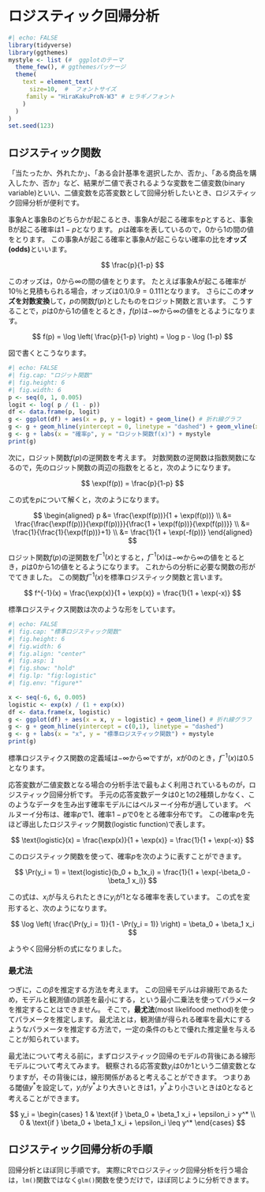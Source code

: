 # ロジスティック回帰分析

```r
#| echo: FALSE
library(tidyverse)
library(ggthemes)
mystyle <- list (#  ggplotのテーマ
  theme_few(), # ggthemesパッケージ
  theme(
    text = element_text(
      size=10,  #  フォントサイズ
     family = "HiraKakuProN-W3" # ヒラギノフォント
    )
  )
)
set.seed(123)
```

## ロジスティック関数

「当たったか、外れたか」、「ある会計基準を選択したか、否か」、「ある商品を購入したか、否か」など、結果が二値で表されるような変数を二値変数(binary variable)といい、二値変数を応答変数として回帰分析したいとき、ロジスティック回帰分析が便利です。

事象Aと事象Bのどちらかが起こるとき、事象Aが起こる確率を$p$とすると、事象Bが起こる確率は$1-p$となります。
$p$は確率を表しているので，$0$から$1$の間の値をとります。
この事象Aが起こる確率と事象Aが起こらない確率の比を**オッズ(odds)**といいます。

$$
\frac{p}{1-p}
$$

このオッズは，$0$から$\infty$の間の値をとります。
たとえば事象Aが起こる確率が10％と見積もられる場合，オッズは$0.1/0.9 = 0.111$となります。
さらにこの**オッズを対数変換**して，$p$の関数$f(p)$としたものをロジット関数と言います。
こうすることで，$p$は$0$から$1$の値をとるとき，$f(p)$は$-\infty$から$\infty$の値をとるようになります。

$$
f(p) = \log \left( \frac{p}{1-p} \right) = \log p - \log (1-p)
$$

図で書くとこうなります。

```r
#| echo: FALSE
#| fig.cap: "ロジット関数"
#| fig.height: 6
#| fig.width: 6
p <- seq(0, 1, 0.005)
logit <- log( p / (1 - p))
df <- data.frame(p, logit)
g <- ggplot(df) + aes(x = p, y = logit) + geom_line() # 折れ線グラフ
g <- g + geom_hline(yintercept = 0, linetype = "dashed") + geom_vline(xintercept = 0.5, linetype = "dashed")
g <- g + labs(x = "確率p", y = "ロジット関数f(x)") + mystyle
print(g)
```

次に，ロジット関数$f(p)$の逆関数を考えます。
対数関数の逆関数は指数関数になるので，先のロジット関数の両辺の指数をとると，次のようになります。

$$
\exp(f(p)) = \frac{p}{1-p}
$$

この式を$p$について解くと，次のようになります。

$$
\begin{aligned}
p &= \frac{\exp(f(p))}{1 + \exp(f(p))} \\
  &= \frac{\frac{\exp(f(p))}{\exp(f(p))}}{\frac{1 + \exp(f(p))}{\exp(f(p))}} \\
  &= \frac{1}{\frac{1}{\exp(f(p))}+1} \\
  &= \frac{1}{1 + \exp(-f(p))}
\end{aligned}
$$

ロジット関数$f(p)$の逆関数を$f^{-1}(x)$とすると，$f^{-1}(x)$は$-\infty$から$\infty$の値をとるとき，$p$は$0$から$1$の値をとるようになります。
これからの分析に必要な関数の形がでてきました。
この関数$f^{-1}(x)$を標準ロジスティック関数と言います。

$$
f^{-1}(x) = \frac{\exp(x)}{1 + \exp(x)} = \frac{1}{1 + \exp(-x)}
$$

標準ロジスティクス関数は次のような形をしています。

```r
#| echo: FALSE
#| fig.cap: "標準ロジスティック関数"
#| fig.height: 6
#| fig.width: 6
#| fig.align: "center"
#| fig.asp: 1
#| fig.show: "hold"
#| fig.lp: "fig:logistic"
#| fig.env: "figure*"

x <- seq(-6, 6, 0.005)
logistic <- exp(x) / (1 + exp(x))
df <- data.frame(x, logistic)
g <- ggplot(df) + aes(x = x, y = logistic) + geom_line() # 折れ線グラフ
g <- g + geom_hline(yintercept = c(0,1), linetype = "dashed")
g <- g + labs(x = "x", y = "標準ロジスティック関数") + mystyle
print(g)
```

標準ロジスティクス関数の定義域は$-\infty$から$\infty$ですが，$x$が$0$のとき，$f^{-1}(x)$は$0.5$となります。

応答変数が二値変数となる場合の分析手法で最もよく利用されているものが，ロジスティック回帰分析です。
手元の応答変数データは$0$と$1$の2種類しかなく、このようなデータを生み出す確率モデルにはベルヌーイ分布が適しています。
ベルヌーイ分布は、確率$p$で$1$、確率$1-p$で$0$をとる確率分布です。
この確率$p$を先ほど導出したロジスティック関数(logistic function)で表します。


$$
\text{logistic}(x) = \frac{\exp(x)}{1 + \exp(x)} = \frac{1}{1 + \exp(-x)}
$$

このロジスティック関数を使って、確率$p$を次のように表すことができます。

$$
\Pr(y_i = 1)  = \text{logistic}(b_0 + b_1x_i) =  \frac{1}{1 + \exp(-\beta_0 - \beta_1 x_i)}
$$

この式は、$x_i$が与えられたときに$y_i$が$1$となる確率を表しています。
この式を変形すると、次のようになります。

$$
\log \left( \frac{\Pr(y_i = 1)}{1 - \Pr(y_i = 1)} \right) = \beta_0 + \beta_1 x_i
$$

ようやく回帰分析の式になりました。

### 最尤法

つぎに，この$\beta$を推定する方法を考えます。
この回帰モデルは非線形であるため，モデルと観測値の誤差を最小にする，という最小二乗法を使ってパラメータを推定することはできません。
そこで，**最尤法**(most likelifood method)を使ってパラメータを推定します。
最尤法とは，観測値が得られる確率を最大にするようなパラメータを推定する方法で，一定の条件のもとで優れた推定量を与えることが知られています。

最尤法について考える前に，まずロジスティック回帰のモデルの背後にある線形モデルについて考えてみます。
観察される応答変数$y_i$は$0$か$1$という二値変数となりますが，その背後には，線形関係があると考えることができます。
つまりある閾値$y^*$を設定して，$y_i$が$y^*$より大きいときは$1$，$y^*$より小さいときは$0$となると考えることができます。

$$
y_i =
\begin{cases}
1 & \text{if } \beta_0 + \beta_1 x_i + \epsilon_i > y^* \\
0 & \text{if } \beta_0 + \beta_1 x_i + \epsilon_i \leq y^*
\end{cases}
$$



## ロジスティック回帰分析の手順

回帰分析とほぼ同じ手順です。
実際にRでロジスティック回帰分析を行う場合は，`lm()`関数ではなく`glm()`関数を使うだけで，ほぼ同じように分析できます。


